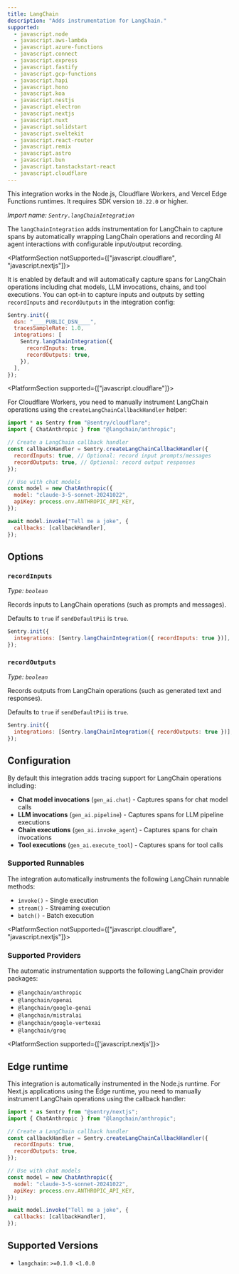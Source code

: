 ```yaml
---
title: LangChain
description: "Adds instrumentation for LangChain."
supported:
  - javascript.node
  - javascript.aws-lambda
  - javascript.azure-functions
  - javascript.connect
  - javascript.express
  - javascript.fastify
  - javascript.gcp-functions
  - javascript.hapi
  - javascript.hono
  - javascript.koa
  - javascript.nestjs
  - javascript.electron
  - javascript.nextjs
  - javascript.nuxt
  - javascript.solidstart
  - javascript.sveltekit
  - javascript.react-router
  - javascript.remix
  - javascript.astro
  - javascript.bun
  - javascript.tanstackstart-react
  - javascript.cloudflare
---
```


<Alert>

This integration works in the Node.js, Cloudflare Workers, and Vercel Edge Functions runtimes. It requires SDK version `10.22.0` or higher.

</Alert>

_Import name: `Sentry.langChainIntegration`_

The `langChainIntegration` adds instrumentation for LangChain to capture spans by automatically wrapping LangChain operations and recording AI agent interactions with configurable input/output recording.

<PlatformSection notSupported={["javascript.cloudflare", "javascript.nextjs"]}>

It is enabled by default and will automatically capture spans for LangChain operations including chat models, LLM invocations, chains, and tool executions. You can opt-in to capture inputs and outputs by setting `recordInputs` and `recordOutputs` in the integration config:

```javascript
Sentry.init({
  dsn: "____PUBLIC_DSN____",
  tracesSampleRate: 1.0,
  integrations: [
    Sentry.langChainIntegration({
      recordInputs: true,
      recordOutputs: true,
    }),
  ],
});
```

</PlatformSection>

<PlatformSection supported={["javascript.cloudflare"]}>

For Cloudflare Workers, you need to manually instrument LangChain operations using the `createLangChainCallbackHandler` helper:

```javascript
import * as Sentry from "@sentry/cloudflare";
import { ChatAnthropic } from "@langchain/anthropic";

// Create a LangChain callback handler
const callbackHandler = Sentry.createLangChainCallbackHandler({
  recordInputs: true, // Optional: record input prompts/messages
  recordOutputs: true, // Optional: record output responses
});

// Use with chat models
const model = new ChatAnthropic({
  model: "claude-3-5-sonnet-20241022",
  apiKey: process.env.ANTHROPIC_API_KEY,
});

await model.invoke("Tell me a joke", {
  callbacks: [callbackHandler],
});
```

</PlatformSection>

## Options

### `recordInputs`

_Type: `boolean`_

Records inputs to LangChain operations (such as prompts and messages).

Defaults to `true` if `sendDefaultPii` is `true`.

```javascript
Sentry.init({
  integrations: [Sentry.langChainIntegration({ recordInputs: true })],
});
```

### `recordOutputs`

_Type: `boolean`_

Records outputs from LangChain operations (such as generated text and responses).

Defaults to `true` if `sendDefaultPii` is `true`.

```javascript
Sentry.init({
  integrations: [Sentry.langChainIntegration({ recordOutputs: true })],
});
```

## Configuration

By default this integration adds tracing support for LangChain operations including:

- **Chat model invocations** (`gen_ai.chat`) - Captures spans for chat model calls
- **LLM invocations** (`gen_ai.pipeline`) - Captures spans for LLM pipeline executions
- **Chain executions** (`gen_ai.invoke_agent`) - Captures spans for chain invocations
- **Tool executions** (`gen_ai.execute_tool`) - Captures spans for tool calls

### Supported Runnables

The integration automatically instruments the following LangChain runnable methods:

- `invoke()` - Single execution
- `stream()` - Streaming execution
- `batch()` - Batch execution

<PlatformSection notSupported={["javascript.cloudflare", "javascript.nextjs"]}>

### Supported Providers

The automatic instrumentation supports the following LangChain provider packages:

- `@langchain/anthropic`
- `@langchain/openai`
- `@langchain/google-genai`
- `@langchain/mistralai`
- `@langchain/google-vertexai`
- `@langchain/groq`

</PlatformSection>

<PlatformSection supported={['javascript.nextjs']}>

## Edge runtime

This integration is automatically instrumented in the Node.js runtime. For Next.js applications using the Edge runtime, you need to manually instrument LangChain operations using the callback handler:

```javascript
import * as Sentry from "@sentry/nextjs";
import { ChatAnthropic } from "@langchain/anthropic";

// Create a LangChain callback handler
const callbackHandler = Sentry.createLangChainCallbackHandler({
  recordInputs: true,
  recordOutputs: true,
});

// Use with chat models
const model = new ChatAnthropic({
  model: "claude-3-5-sonnet-20241022",
  apiKey: process.env.ANTHROPIC_API_KEY,
});

await model.invoke("Tell me a joke", {
  callbacks: [callbackHandler],
});
```

</PlatformSection>

## Supported Versions

- `langchain`: `>=0.1.0 <1.0.0`
